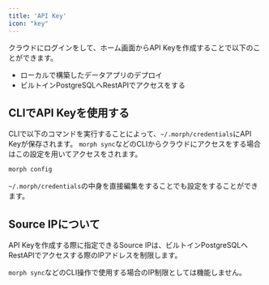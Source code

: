 ```yaml
---
title: 'API Key'
icon: "key"
---
```


クラウドにログインをして、ホーム画面からAPI Keyを作成することで以下のことができます。

- ローカルで構築したデータアプリのデプロイ
- ビルトインPostgreSQLへRestAPIでアクセスをする

## CLIでAPI Keyを使用する

CLIで以下のコマンドを実行することによって、`~/.morph/credentials`にAPI Keyが保存されます。
`morph sync`などのCLIからクラウドにアクセスをする場合はこの設定を用いてアクセスをされます。

```bash Shell
morph config
```

<Tip>`~/.morph/credentials`の中身を直接編集をすることでも設定をすることができます。</Tip>

## Source IPについて

API Keyを作成する際に指定できるSource IPは、ビルトインPostgreSQLへRestAPIでアクセスする際のIPアドレスを制限します。

<Warning>`morph sync`などのCLI操作で使用する場合のIP制限としては機能しません。</Warning>
